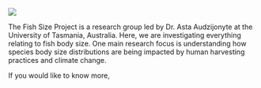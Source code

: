 ![](www/fsp_logo_long.png)

The Fish Size Project is a research group led by Dr. Asta Audzijonyte at the University of Tasmania, Australia. Here, we are investigating everything relating to fish body size. One main research focus is understanding how species body size distributions are being impacted by human harvesting practices and climate change.

If you would like to know more,
